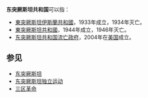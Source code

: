 '''东突厥斯坦共和国'''可以指：

* [[東突厥斯坦伊斯蘭共和國|東突厥斯坦伊斯蘭共和國]]，1933年成立，1934年灭亡。
* [[東突厥斯坦共和國|東突厥斯坦共和國]]，1944年成立，1946年灭亡。
* [[东突厥斯坦共和国流亡政府|东突厥斯坦共和国流亡政府]]，2004年在[[美国|美国]]成立。

==参见==
* [[东突厥斯坦|东突厥斯坦]]
* [[东突厥斯坦独立运动|东突厥斯坦独立运动]]
* [[三区革命|三区革命]]

{{disambig|Cat=八字以上消歧義}}